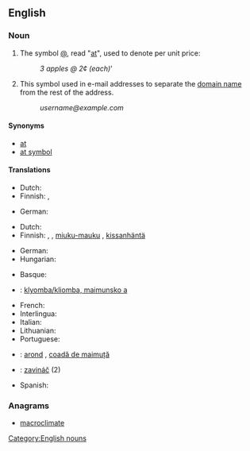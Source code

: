 ==English==

===Noun===
{{en-noun}}

# The symbol [[@]], read "[[at]]", used to denote per unit price:
#: ''3 apples @ 2¢ (each)'''
# This symbol used in e-mail addresses to separate the [[domain name]] from the rest of the address.
#: ''username@example.com''

====Synonyms====
* [[at]]
* [[at symbol]]

====Translations====
{{trans-top|denoting unit price}}
* Dutch: {{t+|nl|aan}}
* Finnish: {{t+|fi|kpl}}, {{t+|fi|à}}
{{trans-mid}}
* German: {{t+|de|je}}
{{trans-bottom}}

{{trans-top|domain name separator in e-mail addresses}}
* Dutch: {{t|nl|apenstaart}} <!--belongs under Dutch entry (literally "ape tail") -->
* Finnish: {{t|fi|at-merkki}}, {{t|fi|ät-merkki}}, [[miuku-mauku]] {{qualifier|slang}}, [[kissanhäntä]] {{qualifier|slang}}
{{trans-mid}}
* German: {{t+|de|Klammeraffe|m}}
* Hungarian: {{t+|hu|kukac}}
{{trans-bottom}}

{{checktrans-top}}
* Basque: {{t-check|eu|a bildua}}
* {{ttbc|bg}}: [[klyomba/kliomba, maimunsko a]]
* French: {{t+check|fr|arrobe|f}}
* Interlingua: {{t-check|ia|a commercial}}
* Italian: {{t+check|it|chiocciola|f}}
* Lithuanian: {{t+check|lt|eta}}
* Portuguese: {{t+check|pt|arroba|f}}
* {{ttbc|ro}}: [[arond]] {{g|n}}, [[coadă de maimuță]] {{g|f}} <!--belongs under Romanian entry (literally "monkey-tail") -->
* {{ttbc|sk}}: [[zavináč]] {{g|m}} (2)
* Spanish: {{t+check|es|arroba|f}}
{{trans-bottom}}

===Anagrams===
* [[macroclimate#English|macroclimate]]


[[Category:English nouns]]